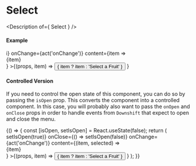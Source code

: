


<Meta title="Components/Select" />

# Select

<Description of={ Select } />

#### Example

<Canvas>
  <Story name="Select">
    <ExampleSelect
      items={['Apple', 'Orange', 'Grape', 'Dog']}
      itemToString={i => i}
      onChange={act('onChange')}
      content={item => <div className="item">{item}</div>}
    >{(props, item) =>
      <button {...props}>{ item ? item : 'Select a Fruit' }</button>
    }</ExampleSelect>
  </Story>
</Canvas>

<ArgsTable of={Select} />

#### Controlled Version

If you need to control the open state of this component, you can do
so by passing the `isOpen` prop. This converts the component into a
controlled component. In this case, you will probably also want to
pass the `onOpen` and `onClose` props in order to handle events from
`Downshift` that expect to open and close the menu.

<Canvas>
  <Story name="Controlled">
    <Column>
    {() => {
      const [isOpen, setIsOpen] = React.useState(false);
      return (
        <ExampleSelect
          items={['Apple', 'Orange', 'Dog']}
          isOpen={isOpen}
          onOpen={() => setIsOpen(true)}
          onClose={() => setIsOpen(false)}
          onChange={act('onChange')}
          content={(item, selected) => <div className="item">{item}</div>}
        >{(props, item) =>
          <button {...props} type="button">{ item ? item : 'Select a Fruit' }</button>
        }</ExampleSelect>
      );
      }}
    </Column>
  </Story>
</Canvas>
